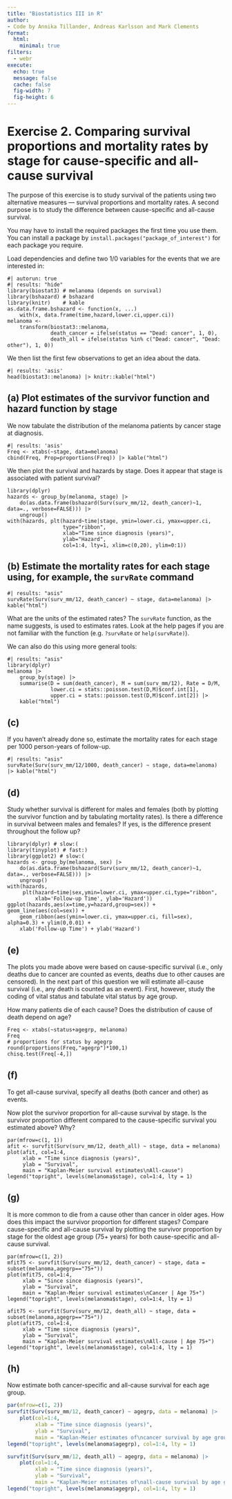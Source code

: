 ```yaml
---
title: "Biostatistics III in R"
author:
- Code by Annika Tillander, Andreas Karlsson and Mark Clements
format:
  html:
    minimal: true
filters:
  - webr
execute:
  echo: true
  message: false
  cache: false
  fig-width: 7
  fig-height: 6
---
```



# Exercise 2. Comparing survival proportions and mortality rates by stage for cause-specific and all-cause survival #
	
The purpose of this exercise is to study survival of the patients
using two alternative measures --- survival proportions and
mortality rates. A second purpose is to study the difference between
cause-specific and all-cause survival.

You may have to install the required packages the first time you use them. You can install a package by `install.packages("package_of_interest")` for each package you require.

Load dependencies and define two 1/0 variables for the events that we are interested in:

```webr-r
#| autorun: true
#| results: "hide"
library(biostat3) # melanoma (depends on survival)
library(bshazard) # bshazard
library(knitr)    # kable
as.data.frame.bshazard <- function(x, ...)
    with(x, data.frame(time,hazard,lower.ci,upper.ci))
melanoma <- 
    transform(biostat3::melanoma,
              death_cancer = ifelse(status == "Dead: cancer", 1, 0),
              death_all = ifelse(status %in% c("Dead: cancer", "Dead: other"), 1, 0))
```

We then list the first few observations to get an idea about the data.

```webr-r
#| results: 'asis'
head(biostat3::melanoma) |> knitr::kable("html")
```

## (a) Plot estimates of the survivor function and hazard function by stage ##

We now tabulate the distribution of the melanoma patients by cancer stage at diagnosis.

```webr-r
#| results: 'asis'
Freq <- xtabs(~stage, data=melanoma)
cbind(Freq, Prop=proportions(Freq)) |> kable("html")
```

We then plot the survival and hazards by stage. Does it appear that stage is associated with patient survival?

```webr-r
library(dplyr)
hazards <- group_by(melanoma, stage) |> 
    do(as.data.frame(bshazard(Surv(surv_mm/12, death_cancer)~1, data=., verbose=FALSE))) |>
    ungroup()
with(hazards, plt(hazard~time|stage, ymin=lower.ci, ymax=upper.ci,
                  type="ribbon",
                  xlab="Time since diagnosis (years)",
                  ylab="Hazard",
                  col=1:4, lty=1, xlim=c(0,20), ylim=0:1))
```


## (b) Estimate the mortality rates for each stage using, for example, the `survRate` command ##

```webr-r
#| results: "asis"
survRate(Surv(surv_mm/12, death_cancer) ~ stage, data=melanoma) |> kable("html")
```

What are the units of the estimated rates? The `survRate` function, as the name suggests, is used to estimates rates. Look at the help pages if you are not familiar with the function (e.g. `?survRate` or `help(survRate)`).


We can also do this using more general tools:

```webr-r
#| results: "asis"
library(dplyr)
melanoma |>
    group_by(stage) |>
    summarise(D = sum(death_cancer), M = sum(surv_mm/12), Rate = D/M,
              lower.ci = stats::poisson.test(D,M)$conf.int[1],
              upper.ci = stats::poisson.test(D,M)$conf.int[2]) |>
    kable("html")
```

## (c) ##
If you haven’t already done so, estimate the mortality rates for each stage per 1000 person-years of follow-up.

```webr-r
#| results: "asis"
survRate(Surv(surv_mm/12/1000, death_cancer) ~ stage, data=melanoma) |> kable("html")
```

## (d) ##

Study whether survival is different for males and females (both by plotting the survivor function and by tabulating mortality rates). Is there a difference in survival between males and females? If yes, is the difference present throughout the follow up?

```webr-r
library(dplyr) # slow:(
library(tinyplot) # fast:)
library(ggplot2) # slow:(
hazards <- group_by(melanoma, sex) |>
    do(as.data.frame(bshazard(Surv(surv_mm/12, death_cancer)~1, data=., verbose=FALSE))) |>
    ungroup()
with(hazards,
     plt(hazard~time|sex,ymin=lower.ci, ymax=upper.ci,type="ribbon",
         xlab='Follow-up Time', ylab='Hazard'))
ggplot(hazards,aes(x=time,y=hazard,group=sex)) + geom_line(aes(col=sex)) +
    geom_ribbon(aes(ymin=lower.ci, ymax=upper.ci, fill=sex), alpha=0.3) + ylim(0,0.01) +
    xlab('Follow-up Time') + ylab('Hazard')
```

## (e) ##

The plots you made above were based on cause-specific survival
(i.e., only deaths due to cancer are counted as events, deaths
due to other causes are censored). In the next part of this
question we will estimate all-cause survival (i.e., any death is
counted as an event). First, however, study the coding of vital
status and tabulate vital status by age group.

How many patients die of each cause? Does the distribution of
cause of death depend on age?


```webr-r
Freq <- xtabs(~status+agegrp, melanoma)
Freq
# proportions for status by agegrp
round(proportions(Freq,"agegrp")*100,1)
chisq.test(Freq[-4,])
```

## (f) ##

To get all-cause survival, specify all deaths (both cancer
and other) as events.

Now plot the survivor proportion for all-cause survival
by stage. Is the survivor proportion different compared to
the cause-specific survival you estimated above? Why?

```webr-r
par(mfrow=c(1, 1))
afit <- survfit(Surv(surv_mm/12, death_all) ~ stage, data = melanoma)
plot(afit, col=1:4,
     xlab = "Time since diagnosis (years)",
     ylab = "Survival",
     main = "Kaplan-Meier survival estimates\nAll-cause")
legend("topright", levels(melanoma$stage), col=1:4, lty = 1)
```

## (g) ##

It is more common to die from a cause other than cancer in
older ages. How does this impact the survivor proportion for
different stages? Compare cause-specific and all-cause survival
by plotting the survivor proportion by stage for the oldest age
group (75+ years) for both cause-specific and
all-cause survival.

```webr-r
par(mfrow=c(1, 2))
mfit75 <- survfit(Surv(surv_mm/12, death_cancer) ~ stage, data = subset(melanoma,agegrp=="75+"))
plot(mfit75, col=1:4,
     xlab = "Since since diagnosis (years)",
     ylab = "Survival",
     main = "Kaplan-Meier survival estimates\nCancer | Age 75+")
legend("topright", levels(melanoma$stage), col=1:4, lty = 1)

afit75 <- survfit(Surv(surv_mm/12, death_all) ~ stage, data = subset(melanoma,agegrp=="75+"))
plot(afit75, col=1:4,
     xlab = "Time since diagnosis (years)",
     ylab = "Survival",
     main = "Kaplan-Meier survival estimates\nAll-cause | Age 75+")
legend("topright", levels(melanoma$stage), col=1:4, lty = 1)
```

## (h) ##

Now estimate both cancer-specific and all-cause survival for
        each age group.


```r
par(mfrow=c(1, 2))
survfit(Surv(surv_mm/12, death_cancer) ~ agegrp, data = melanoma) |>
	plot(col=1:4,
         xlab = "Time since diagnosis (years)",
         ylab = "Survival",
         main = "Kaplan-Meier estimates of\ncancer survival by age group")
legend("topright", levels(melanoma$agegrp), col=1:4, lty = 1)

survfit(Surv(surv_mm/12, death_all) ~ agegrp, data = melanoma) |>
    plot(col=1:4,
         xlab = "Time since diagnosis (years)",
         ylab = "Survival",
         main = "Kaplan-Meier estimates of\nall-cause survival by age group")
legend("topright", levels(melanoma$agegrp), col=1:4, lty = 1)
```
